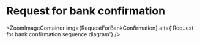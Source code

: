 
# Request for bank confirmation

<ZoomImageContainer
  img={RequestForBankConfirmation}
  alt={'Request for bank confirmation sequence diagram'}
/>
